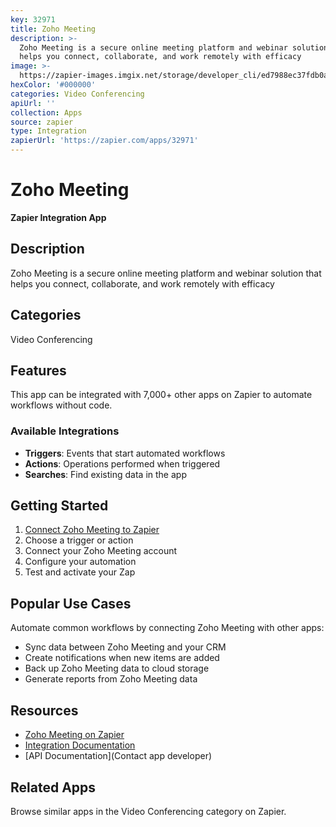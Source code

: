 ```yaml
---
key: 32971
title: Zoho Meeting
description: >-
  Zoho Meeting is a secure online meeting platform and webinar solution that
  helps you connect, collaborate, and work remotely with efficacy
image: >-
  https://zapier-images.imgix.net/storage/developer_cli/ed7988ec37fdb0a796d1d4bffd971e73_2.png?auto=format%2Ccompress&ixlib=python-3.0.0&q=50
hexColor: '#000000'
categories: Video Conferencing
apiUrl: ''
collection: Apps
source: zapier
type: Integration
zapierUrl: 'https://zapier.com/apps/32971'
---
```

# Zoho Meeting

**Zapier Integration App**

## Description

Zoho Meeting is a secure online meeting platform and webinar solution that helps you connect, collaborate, and work remotely with efficacy

## Categories

Video Conferencing

## Features

This app can be integrated with 7,000+ other apps on Zapier to automate workflows without code.

### Available Integrations

- **Triggers**: Events that start automated workflows
- **Actions**: Operations performed when triggered
- **Searches**: Find existing data in the app

## Getting Started

1. [Connect Zoho Meeting to Zapier](https://zapier.com/apps/32971)
2. Choose a trigger or action
3. Connect your Zoho Meeting account
4. Configure your automation
5. Test and activate your Zap

## Popular Use Cases

Automate common workflows by connecting Zoho Meeting with other apps:

- Sync data between Zoho Meeting and your CRM
- Create notifications when new items are added
- Back up Zoho Meeting data to cloud storage
- Generate reports from Zoho Meeting data

## Resources

- [Zoho Meeting on Zapier](https://zapier.com/apps/32971)
- [Integration Documentation](https://zapier.com/apps/32971/integrations)
- [API Documentation](Contact app developer)

## Related Apps

Browse similar apps in the Video Conferencing category on Zapier.
